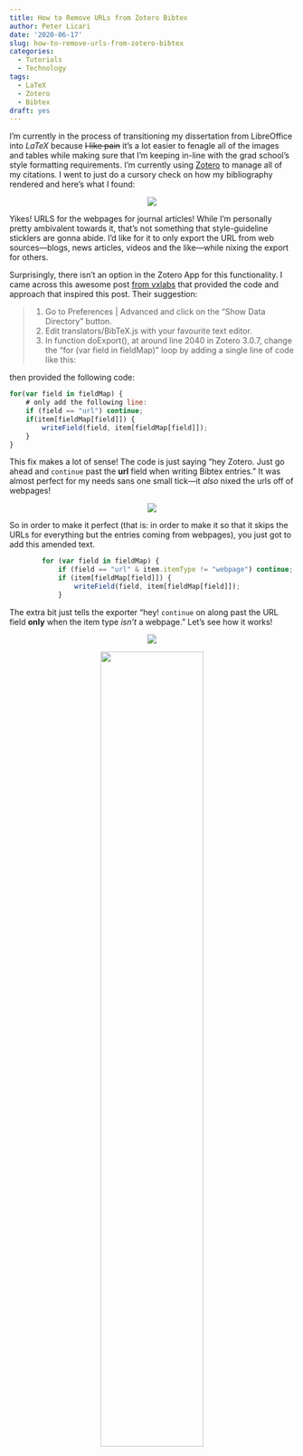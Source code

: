 ```yaml
---
title: How to Remove URLs from Zotero Bibtex
author: Peter Licari
date: '2020-06-17'
slug: how-to-remove-urls-from-zotero-bibtex
categories:
  - Tutorials
  - Technology
tags:
  - LaTeX
  - Zotero
  - Bibtex
draft: yes
---
```


I'm currently in the process of transitioning my dissertation from LibreOffice into *LaTeX* because ~~I like pain~~ it's a lot easier to fenagle all of the images and tables while making sure that I'm keeping in-line with the grad school's style formatting requirements. I'm currently using [Zotero](https://www.zotero.org/) to manage all of my citations. I went to just do a cursory check on how my bibliography rendered and here's what I found:

<p align = "center">
![](/post/2020-06-17-how-to-remove-urls-from-zotero-bibtex_files/1.PNG)
</p>

Yikes! URLS for the webpages for journal articles! While I'm personally pretty ambivalent towards it, that's not something that style-guideline sticklers are gonna abide. I'd like for it to only export the URL from web sources---blogs, news articles, videos and the like---while nixing the export for others. 

Surprisingly, there isn't an option in the Zotero App for this functionality. I came across this awesome post [from vxlabs](https://vxlabs.com/2012/06/29/removing-urls-from-zotero-bibtex-exports/) that provided the code and approach that inspired this post. Their suggestion:

> 1. Go to Preferences | Advanced and click on the "Show Data Directory" button.
> 2. Edit translators/BibTeX.js with your favourite text editor.
> 3. In function doExport(), at around line 2040 in Zotero 3.0.7, change the "for (var field in fieldMap)" loop by adding a single line of code like this:

then provided the following code:

```js
for(var field in fieldMap) {
    # only add the following line:
    if (field == "url") continue;
    if(item[fieldMap[field]]) {
        writeField(field, item[fieldMap[field]]);
    }
}
```

This fix makes a lot of sense! The code is just saying "hey Zotero. Just go ahead and `continue` past the **url** field when writing Bibtex entries." It was almost perfect for my needs sans one small tick---it *also* nixed the urls off of webpages! 

<p align = "center">
![](/post/2020-06-17-how-to-remove-urls-from-zotero-bibtex_files/2.PNG)
</p>

So in order to make it perfect (that is: in order to make it so that it skips the URLs for everything but the entries coming from webpages), you just got to add this amended text.

```js
		for (var field in fieldMap) {
			if (field == "url" & item.itemType != "webpage") continue;
			if (item[fieldMap[field]]) {
				writeField(field, item[fieldMap[field]]);
			}
```

The extra bit just tells the exporter "hey! `continue` on along past the URL field **only** when the item type *isn't* a webpage." Let's see how it works!

<p align = "center">
![](/post/2020-06-17-how-to-remove-urls-from-zotero-bibtex_files/3.PNG)
</p>

<p align = "center">
![](/post/2020-06-17-how-to-remove-urls-from-zotero-bibtex_files/4.PNG){width=60%}
</p>

